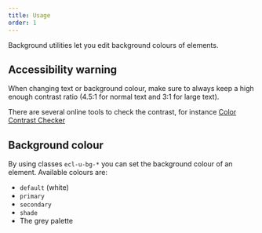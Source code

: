 ```yaml
---
title: Usage
order: 1
---
```



<Paragraph size="lead">
  Background utilities let you edit background colours of elements.
</Paragraph>

## Accessibility warning

When changing text or background colour, make sure to always keep a high enough contrast ratio (4.5:1 for normal text and 3:1 for large text).

There are several online tools to check the contrast, for instance [Color Contrast Checker](https://webaim.org/resources/contrastchecker/)

## Background colour

By using classes `ecl-u-bg-*` you can set the background colour of an element.
Available colours are:

- `default` (white)
- `primary`
- `secondary`
- `shade`
- The <Link to="/eu/guidelines/colours/">grey palette</Link>
